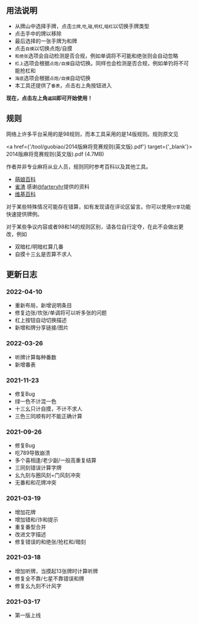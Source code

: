 ## 用法说明

- 从牌山中选择手牌，点击`立牌`,`吃`,`碰`,`明杠`,`暗杠`以切换手牌类型
- 点击手中的牌以移除
- 最后选择的一张手牌为和牌
- 点击`自摸`以切换点炮/自摸
- `和绝张`选项会自动检测是否合规，例如单调将不可能和绝张则会自动忽略
- `杠上`选项会根据`点炮/自摸`自动切换。同样也会检测是否合规，例如单钓将不可能抢杠和
- `海底`选项会根据`点炮/自摸`自动切换
- 本工具还提供了`番表`，点击右上角按钮进入

**现在，点击左上角`返回`即可开始使用！**

## 规则

网络上许多平台采用的是98规则，而本工具采用的是14版规则。规则原文见

<a href={'/tool/guobiao/2014版麻将竞赛规则(英文版).pdf'} target={'_blank'}>
  2014版麻将竞赛规则(英文版).pdf (4.7MB)
</a>

作者并非专业麻将从业人员，规则同时参考百科以及其他工具。

- [萌娘百科](https://zh.moegirl.org.cn/%E5%9B%BD%E6%A0%87%E9%BA%BB%E5%B0%86)
- [雀渣](http://tziakcha.xyz/scoring/) 感谢[@farteryhr](https://github.com/farteryhr)提供的资料
- [维基百科](https://zh.wikipedia.org/wiki/%E5%9B%BD%E6%A0%87%E9%BA%BB%E5%B0%86)

对于某些特殊情况可能存在错算，如有发现请在评论区留言。你可以使用`分享`功能快速提供牌例。

对于某些争议内容或者98和14的规则区别，请各位自行定夺，在此不会做出更改，例如

- 双暗杠/明暗杠算几番
- 自摸十三幺是否算不求人

## 更新日志

### 2022-04-10

- 重新布局，新增说明条目
- 修复边张/坎张/单调将可以听多张的问题
- 杠上按钮自动切换描述
- 新增和牌分享链接/图片

### 2022-03-26

- 听牌计算每种番数
- 新增番表

### 2021-11-23

- 修复Bug
- 绿一色不计混一色
- 十三幺只计自摸，不计不求人
- 三色三同顺有时不能正确计算

### 2021-09-26

- 修复Bug
- 吃789导致崩溃
- 多个喜相逢/老少副/一般高重复结算
- 三同刻错误计算字牌
- 幺九刻与圈风刻+门风刻冲突
- 无番和和花牌冲突

### 2021-03-19

- 增加花牌
- 增加错和/诈和提示
- 重复番型合并
- 改进文字描述
- 修复错误的和绝张/抢杠和/暗刻

### 2021-03-18

- 增加听牌，当摸起13张牌时计算听牌
- 修复全不靠/七星不靠错误和牌
- 修复幺九刻不计风字

### 2021-03-17

- 第一版上线
